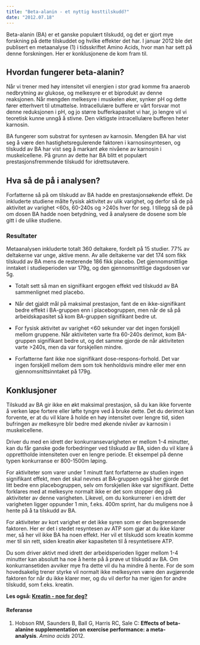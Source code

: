 ```yaml
---
title: "Beta-alanin - et nyttig kosttilskudd?"
date: "2012.07.18"
---
```


Beta-alanin (BA) er et ganske populært tilskudd, og det er gjort mye forskning på dette tilskuddet og hvilke effekter det har. I januar 2012 ble det publisert en metaanalyse (1) i tidsskriftet Amino Acids, hvor man har sett på denne forskningen. Her er konklusjonene de kom fram til.

## Hvordan fungerer beta-alanin?

Når vi trener med høy intensitet vil energien i stor grad komme fra anaerob nedbrytning av glukose, og melkesyre er et biprodukt av denne reaksjonen. Når mengden melkesyre i muskelen øker, synker pH og dette fører etterhvert til utmattelse. Intracellulære buffere er vårt forsvar mot denne reduksjonen i pH, og jo større bufferkapasitet vi har, jo lengre vil vi teoretisk kunne unngå å stivne. Den viktigste intracellulære bufferen heter karnosin.

BA fungerer som substrat for syntesen av karnosin. Mengden BA har vist seg å være den hastighetsregulerende faktoren i karnosinsyntesen, og tilskudd av BA har vist seg å markant øke nivåene av karnosin i muskelcellene. På grunn av dette har BA blitt et populært prestasjonsfremmende tilskudd for idrettsutøvere.

## Hva så de på i analysen?

Forfatterne så på om tilskudd av BA hadde en prestasjonsøkende effekt. De inkluderte studiene målte fysisk aktivitet av ulik varighet, og derfor så de på aktivitet av varighet \<60s, 60-240s og \>240s hver for seg. I tillegg så de på om dosen BA hadde noen betydning, ved å analysere de dosene som ble gitt i de ulike studiene.

### Resultater

Metaanalysen inkluderte totalt 360 deltakere, fordelt på 15 studier. 77% av deltakerne var unge, aktive menn. Av alle deltakerne var det 174 som fikk tilskudd av BA mens de resterende 186 fikk placebo. Det gjennomsnittlige inntaket i studieperioden var 179g, og den gjennomsnittlige dagsdosen var 5g.

-   Totalt sett så man en signifikant ergogen effekt ved tilskudd av BA sammenlignet med placebo.

-   Når det gjaldt mål på maksimal prestasjon, fant de en ikke-signifikant bedre effekt i BA-gruppen enn i placebogruppen, men når de så på arbeidskapasitet så kom BA-gruppen signifikant bedre ut.

-   For fysisk aktivitet av varighet \<60 sekunder var det ingen forskjell mellom gruppene. Når aktiviteten varte fra 60-240s derimot, kom BA-gruppen signifikant bedre ut, og det samme gjorde de når aktiviteten varte \>240s, men da var forskjellen mindre.

-   Forfatterne fant ikke noe signifikant dose-respons-forhold. Det var ingen forskjell mellom dem som tok henholdsvis mindre eller mer enn gjennomsnittsinntaket på 179g.

## Konklusjoner

Tilskudd av BA gir ikke en økt maksimal prestasjon, så du kan ikke forvente å verken løpe fortere eller løfte tyngre ved å bruke dette. Det du derimot kan forvente, er at du vil klare å holde en høy intensitet over lengre tid, siden bufringen av melkesyre blir bedre med økende nivåer av karnosin i muskelcellene.

Driver du med en idrett der konkurransevarigheten er mellom 1-4 minutter, kan du får ganske gode forbedringer ved tilskudd av BA, siden du vil klare å opprettholde intensiteten over en lengre periode. Et eksempel på denne typen konkurranse er 800-1500m løping.

For aktiviteter som varer under 1 minutt fant forfatterne av studien ingen signifikant effekt, men det skal nevnes at BA-gruppen også her gjorde det litt bedre enn placebogruppen, selv om forskjellen ikke var signifikant. Dette forklares med at melkesyre normalt ikke er det som stopper deg på aktiviteter av denne varigheten. Likevel, om du konkurrerer i en idrett der varigheten ligger oppunder 1 min, f.eks. 400m sprint, har du muligens noe å hente på å ta tilskudd av BA.

For aktiviteter av kort varighet er det ikke syren som er den begrensende faktoren. Her er det i stedet resyntesen av ATP som gjør at du ikke klarer mer, så her vil ikke BA ha noen effekt. Her vil et tilskudd som kreatin komme mer til sin rett, siden kreatin øker kapasiteten til å resyntetisere ATP.

Du som driver aktivt med idrett der arbeidsperioden ligger mellom 1-4 minutter kan absolutt ha noe å hente på å prøve ut tilskudd av BA. Om konkurransetiden avviker mye fra dette vil du ha mindre å hente. For de som hovedsakelig trener styrke vil normalt ikke melkesyren være den avgjørende faktoren for når du ikke klarer mer, og du vil derfor ha mer igjen for andre tilskudd, som f.eks. kreatin.

**Les også: [Kreatin - noe for deg?](brokenlink/kreatin/)**

#### Referanse

1.   Hobson RM, Saunders B, Ball G, Harris RC, Sale C: **Effects of beta-alanine supplementation on exercise performance: a meta-analysis**. *Amino acids* 2012.

